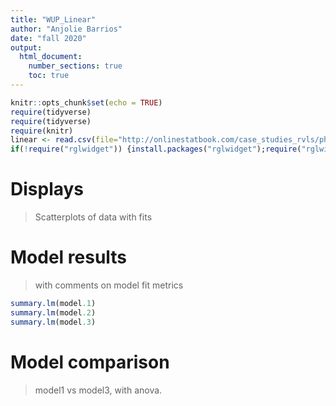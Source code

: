 ```yaml
---
title: "WUP_Linear"
author: "Anjolie Barrios"
date: "fall 2020"
output: 
  html_document:
    number_sections: true
    toc: true
---
```

```r
knitr::opts_chunk$set(echo = TRUE)
require(tidyverse)
require(tidyverse)
require(knitr)
linear <- read.csv(file="http://onlinestatbook.com/case_studies_rvls/physical_strength/data.txt",sep="",header=TRUE)
if(!require("rglwidget")) {install.packages("rglwidget");require("rglwidget")}
```

# Displays
>Scatterplots of data with fits  


# Model results 
>with comments on model fit metrics

```r
summary.lm(model.1)
summary.lm(model.2)
summary.lm(model.3)
```

# Model comparison  
>model1 vs model3, with anova. 
